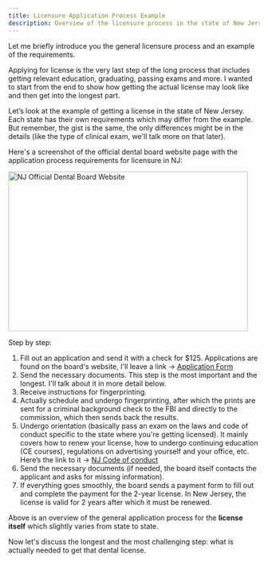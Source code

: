 ```yaml
---
title: Licensure Application Process Example
description: Overview of the licensure process in the state of New Jersey
---
```


Let me briefly introduce you the general licensure process and an example of the
requirements.

Applying for license is the very last step of the long process that includes
getting relevant education, graduating, passing exams and more. I wanted to
start from the end to show how getting the actual license may look like and then
get into the longest part.

Let’s look at the example of getting a license in the state of New Jersey. Each
state has their own requirements which may differ from the example. But
remember, the gist is the same, the only differences might be in the details
(like the type of clinical exam, we'll talk more on that later).

Here's a screenshot of the official dental board website page with the
application process requirements for licensure in NJ:

<Image
  width="480"
  height="320"
  alt="NJ Official Dental Board Website"
  src="/imgs/nj-dental-board.png"
/>

Step by step:

1. Fill out an application and send it with a check for $125. Applications are
   found on the board's website, I'll leave a link → [Application
   Form](https://www.njconsumeraffairs.gov/den/Applications/Application-for-a-Dental-License.pdf)
2. Send the necessary documents. This step is the most important and the
   longest. I'll talk about it in more detail below.
3. Receive instructions for fingerprinting.
4. Actually schedule and undergo fingerprinting, after which the prints are sent
   for a criminal background check to the FBI and directly to the commission, which
   then sends back the results.
5. Undergo orientation (basically pass an exam on the laws and code of conduct
   specific to the state where you're getting licensed). It mainly covers how to
   renew your license, how to undergo continuing education (CE courses),
   regulations on advertising yourself and your office, etc. Here’s the link to it
   → [NJ Code of
   conduct](https://www.njconsumeraffairs.gov/regulations/Chapter-30-New-Jersey-Board-of-Dentistry.pdf)
6. Send the necessary documents (if needed, the board itself contacts the
   applicant and asks for missing information).
7. If everything goes smoothly, the board sends a payment form to fill out and
   complete the payment for the 2-year license. In New Jersey, the license is valid
   for 2 years after which it must be renewed.

Above is an overview of the general application process for the **license itself**
which slightly varies from state to state.

Now let's discuss the longest and the most challenging step: what is actually
needed to get that dental license.
